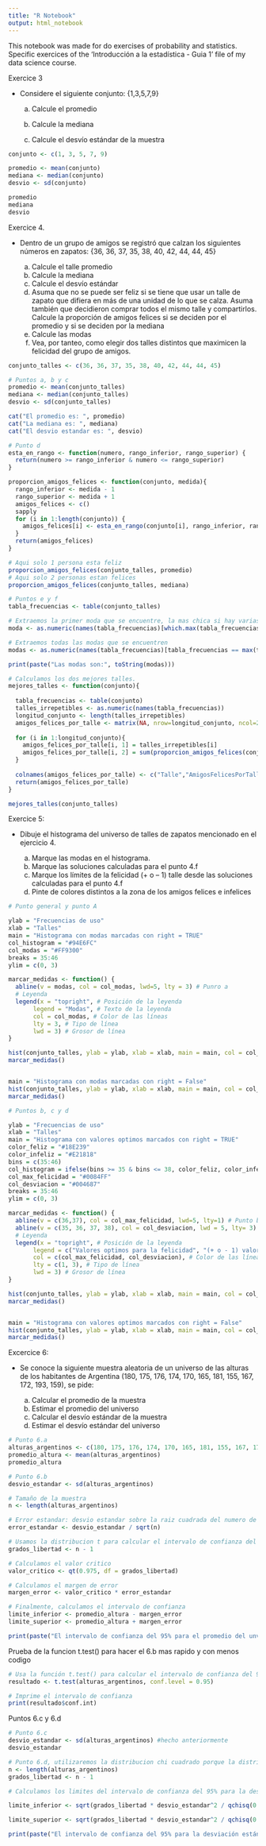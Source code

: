 ```yaml
---
title: "R Notebook"
output: html_notebook
---
```


This notebook was made for do exercises of probability and statistics. Specific exercices of the 'Introducción a la estadística - Guia 1' file of my data science course.

Exercice 3

-   Considere el siguiente conjunto: {1,3,5,7,9}

    a.  Calcule el promedio

    b.  Calcule la mediana

    c.  Calcule el desvío estándar de la muestra

```r
conjunto <- c(1, 3, 5, 7, 9)

promedio <- mean(conjunto)
mediana <- median(conjunto)
desvio <- sd(conjunto)

promedio
mediana
desvio
```

Exercice 4.

-   Dentro de un grupo de amigos se registró que calzan los siguientes números en zapatos: {36, 36, 37, 35, 38, 40, 42, 44, 44, 45}

    a.  Calcule el talle promedio
    b.  Calcule la mediana
    c.  Calcule el desvío estándar
    d.  Asuma que no se puede ser feliz si se tiene que usar un talle de zapato que difiera en más de una unidad de lo que se calza. Asuma también que decidieron comprar todos el mismo talle y compartirlos. Calcule la proporción de amigos felices si se deciden por el promedio y si se deciden por la mediana
    e.  Calcule las modas
    f.  Vea, por tanteo, como elegir dos talles distintos que maximicen la felicidad del grupo de amigos.

```r
conjunto_talles <- c(36, 36, 37, 35, 38, 40, 42, 44, 44, 45)

# Puntos a, b y c
promedio <- mean(conjunto_talles)
mediana <- median(conjunto_talles)
desvio <- sd(conjunto_talles)

cat("El promedio es: ", promedio)
cat("La mediana es: ", mediana)
cat("El desvio estandar es: ", desvio)

```

```r
# Punto d
esta_en_rango <- function(numero, rango_inferior, rango_superior) {
  return(numero >= rango_inferior & numero <= rango_superior)
}

proporcion_amigos_felices <- function(conjunto, medida){
  rango_inferior <- medida - 1
  rango_superior <- medida + 1
  amigos_felices <- c()
  sapply
  for (i in 1:length(conjunto)) {
    amigos_felices[i] <- esta_en_rango(conjunto[i], rango_inferior, rango_superior)
  }
  return(amigos_felices)
}

# Aqui solo 1 persona esta feliz
proporcion_amigos_felices(conjunto_talles, promedio) 
# Aqui solo 2 personas estan felices
proporcion_amigos_felices(conjunto_talles, mediana) 
```

```r
# Puntos e y f
tabla_frecuencias <- table(conjunto_talles)

# Extraemos la primer moda que se encuentre, la mas chica si hay varias
moda <- as.numeric(names(tabla_frecuencias)[which.max(tabla_frecuencias)])

# Extraemos todas las modas que se encuentren
modas <- as.numeric(names(tabla_frecuencias)[tabla_frecuencias == max(tabla_frecuencias)])

print(paste("Las modas son:", toString(modas)))

# Calculamos los dos mejores talles.
mejores_talles <- function(conjunto){
  
  tabla_frecuencias <- table(conjunto)
  talles_irrepetibles <- as.numeric(names(tabla_frecuencias))
  longitud_conjunto <- length(talles_irrepetibles)
  amigos_felices_por_talle <- matrix(NA, nrow=longitud_conjunto, ncol=2)
  
  for (i in 1:longitud_conjunto){
    amigos_felices_por_talle[i, 1] = talles_irrepetibles[i] 
    amigos_felices_por_talle[i, 2] = sum(proporcion_amigos_felices(conjunto, talles_irrepetibles[i]))
  }
  
  colnames(amigos_felices_por_talle) <- c("Talle","AmigosFelicesPorTalle")
  return(amigos_felices_por_talle)
}

mejores_talles(conjunto_talles)
```

Exercice 5:

-   Dibuje el histograma del universo de talles de zapatos mencionado en el ejercicio 4.

    a.  Marque las modas en el histograma.
    b.  Marque las soluciones calculadas para el punto 4.f
    c.  Marque los límites de la felicidad (+ o – 1) talle desde las soluciones calculadas para el punto 4.f
    d.  Pinte de colores distintos a la zona de los amigos felices e infelices

```r
# Punto general y punto A

ylab = "Frecuencias de uso"
xlab = "Talles"
main = "Histograma con modas marcadas con right = TRUE"
col_histogram = "#94E6FC"
col_modas = "#FF9300"
breaks = 35:46
ylim = c(0, 3)

marcar_medidas <- function() {
  abline(v = modas, col = col_modas, lwd=5, lty = 3) # Punro a
  # Leyenda
  legend(x = "topright", # Posición de la leyenda
       legend = "Modas", # Texto de la leyenda
       col = col_modas, # Color de las líneas
       lty = 3, # Tipo de línea
       lwd = 3) # Grosor de línea
}

hist(conjunto_talles, ylab = ylab, xlab = xlab, main = main, col = col_histogram, breaks = breaks, right = TRUE,ylim = ylim)
marcar_medidas()


main = "Histograma con modas marcadas con right = False"
hist(conjunto_talles, ylab = ylab, xlab = xlab, main = main, col = col_histogram, breaks = breaks, right = FALSE,ylim = ylim)
marcar_medidas()
```

```r
# Puntos b, c y d

ylab = "Frecuencias de uso"
xlab = "Talles"
main = "Histograma con valores optimos marcados con right = TRUE"
color_feliz = "#18E239"
color_infeliz = "#E21818"
bins = c(35:46)
col_histogram = ifelse(bins >= 35 & bins <= 38, color_feliz, color_infeliz)
col_max_felicidad = "#0084FF"
col_desviacion = "#004687"
breaks = 35:46
ylim = c(0, 3)

marcar_medidas <- function() {
  abline(v = c(36,37), col = col_max_felicidad, lwd=5, lty=1) # Punto b
  abline(v = c(35, 36, 37, 38), col = col_desviacion, lwd = 5, lty= 3) # Punto c
  # Leyenda
  legend(x = "topright", # Posición de la leyenda
       legend = c("Valores optimos para la felicidad", "(+ o - 1) valor optimo mas cecano"), # Texto de la leyenda
       col = c(col_max_felicidad, col_desviacion), # Color de las líneas
       lty = c(1, 3), # Tipo de línea
       lwd = 3) # Grosor de línea
}

hist(conjunto_talles, ylab = ylab, xlab = xlab, main = main, col = col_histogram, breaks = breaks, right = TRUE,ylim = ylim)
marcar_medidas()


main = "Histograma con valores optimos marcados con right = False"
hist(conjunto_talles, ylab = ylab, xlab = xlab, main = main, col = col_histogram, breaks = breaks, right = FALSE,ylim = ylim)
marcar_medidas()
```

Excercice 6:

-   Se conoce la siguiente muestra aleatoria de un universo de las alturas de los habitantes de Argentina (180, 175, 176, 174, 170, 165, 181, 155, 167, 172, 193, 159), se pide:

    a.  Calcular el promedio de la muestra
    b.  Estimar el promedio del universo
    c.  Calcular el desvío estándar de la muestra
    d.  Estimar el desvío estándar del universo

```r
# Punto 6.a
alturas_argentinos <- c(180, 175, 176, 174, 170, 165, 181, 155, 167, 172, 193, 159)
promedio_altura <- mean(alturas_argentinos)
promedio_altura 

# Punto 6.b
desvio_estandar <- sd(alturas_argentinos)

# Tamaño de la muestra
n <- length(alturas_argentinos)

# Error estandar: desvio estandar sobre la raiz cuadrada del numero de observaciones de la muestra
error_estandar <- desvio_estandar / sqrt(n)

# Usamos la distribucion t para calcular el intervalo de confianza del 95% ademas, usamos esta distribucion por la poca cantidad de observaciones en nuestra muestra. Los grados de libertad son n -1
grados_libertad <- n - 1

# Calculamos el valor critico
valor_critico <- qt(0.975, df = grados_libertad)

# Calculamos el margen de error
margen_error <- valor_critico * error_estandar

# Finalmente, calculamos el intervalo de confianza
limite_inferior <- promedio_altura - margen_error
limite_superior <- promedio_altura + margen_error

print(paste("El intervalo de confianza del 95% para el promedio del unverso esta entre", round(limite_inferior, 2), "y", round(limite_superior, 2)))
```

Prueba de la funcion t.test() para hacer el 6.b mas rapido y con menos codigo

```r
# Usa la función t.test() para calcular el intervalo de confianza del 95%
resultado <- t.test(alturas_argentinos, conf.level = 0.95)

# Imprime el intervalo de confianza
print(resultado$conf.int)
```

Puntos 6.c y 6.d

```r
# Punto 6.c
desvio_estandar <- sd(alturas_argentinos) #hecho anteriormente
desvio_estandar

# Punto 6.d, utilizaremos la distribucion chi cuadrado porque la distribución de las varianzas muestrales sigue una distribución chi-cuadrado
n <- length(alturas_argentinos)
grados_libertad <- n - 1

# Calculamos los limites del intervalo de confianza del 95% para la desviacion estandar de la poblacion

limite_inferior <- sqrt(grados_libertad * desvio_estandar^2 / qchisq(0.975, df = grados_libertad))

limite_superior <- sqrt(grados_libertad * desvio_estandar^2 / qchisq(0.025, df = grados_libertad))

print(paste("El intervalo de confianza del 95% para la desviación estándar del universo está entre", round(limite_inferior, 2), "y", round(limite_superior, 2)))
```
